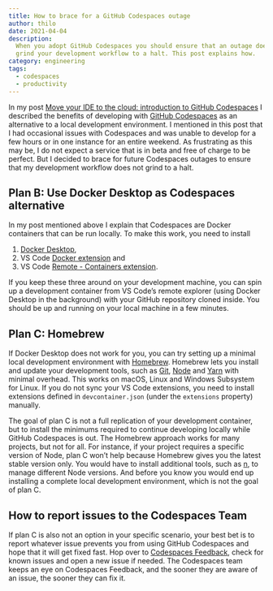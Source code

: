 ```yaml
---
title: How to brace for a GitHub Codespaces outage
author: thilo
date: 2021-04-04
description:
  When you adopt GitHub Codespaces you should ensure that an outage does not
  grind your development workflow to a halt. This post explains how.
category: engineering
tags:
  - codespaces
  - productivity
---
```


In my post
[Move your IDE to the cloud: introduction to GitHub Codespaces](/posts/introduction-to-github-codespaces)
I described the benefits of developing with
[GitHub Codespaces](https://github.com/features/codespaces) as an alternative to
a local development environment. I mentioned in this post that I had occasional
issues with Codespaces and was unable to develop for a few hours or in one
instance for an entire weekend. As frustrating as this may be, I do not expect a
service that is in beta and free of charge to be perfect. But I decided to brace
for future Codespaces outages to ensure that my development workflow does not
grind to a halt.

## Plan B: Use Docker Desktop as Codespaces alternative

In my post mentioned above I explain that Codespaces are Docker containers that
can be run locally. To make this work, you need to install

1. [Docker Desktop](https://www.docker.com/products/docker-desktop),
1. VS Code
   [Docker extension](https://marketplace.visualstudio.com/items?itemName=ms-azuretools.vscode-docker)
   and
1. VS Code
   [Remote - Containers extension](https://marketplace.visualstudio.com/items?itemName=ms-vscode-remote.remote-containers).

If you keep these three around on your development machine, you can spin up a
development container from VS Code’s remote explorer (using Docker Desktop in
the background) with your GitHub repository cloned inside. You should be up and
running on your local machine in a few minutes.

## Plan C: Homebrew

If Docker Desktop does not work for you, you can try setting up a minimal local
development environment with [Homebrew](https://brew.sh/). Homebrew lets you
install and update your development tools, such as [Git](https://git-scm.com/),
[Node](https://nodejs.org/en/) and [Yarn](https://yarnpkg.com/) with minimal
overhead. This works on macOS, Linux and Windows Subsystem for Linux. If you do
not sync your VS Code extensions, you need to install extensions defined in
`devcontainer.json` (under the `extensions` property) manually.

The goal of plan C is not a full replication of your development container, but
to install the minimums required to continue developing locally while GitHub
Codespaces is out. The Homebrew approach works for many projects, but not for
all. For instance, if your project requires a specific version of Node, plan C
won’t help because Homebrew gives you the latest stable version only. You would
have to install additional tools, such as [n](https://github.com/tj/n), to
manage different Node versions. And before you know you would end up installing
a complete local development environment, which is not the goal of plan C.

## How to report issues to the Codespaces Team

If plan C is also not an option in your specific scenario, your best bet is to
report whatever issue prevents you from using GitHub Codespaces and hope that it
will get fixed fast. Hop over to
[Codespaces Feedback](https://github.com/github/feedback/discussions/categories/codespaces-feedback),
check for known issues and open a new issue if needed. The Codespaces team keeps
an eye on Codespaces Feedback, and the sooner they are aware of an issue, the
sooner they can fix it.
